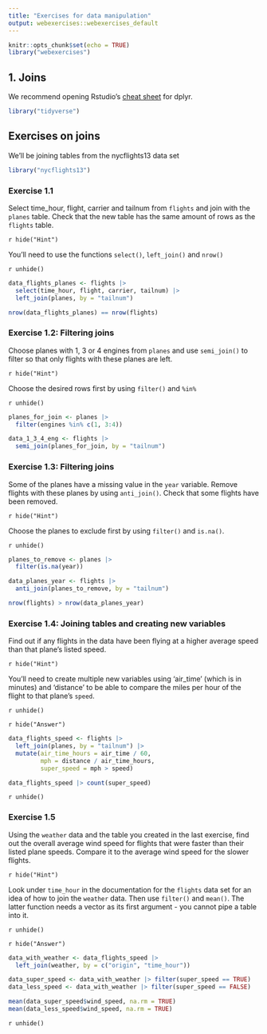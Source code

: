 ```yaml
---
title: "Exercises for data manipulation"
output: webexercises::webexercises_default
---
```


```r
knitr::opts_chunk$set(echo = TRUE)
library("webexercises")
```

## 1. Joins

We recommend opening Rstudio's [cheat sheet](https://www.rstudio.org/links/data_transformation_cheat_sheet) for dplyr.

```r

library("tidyverse")

```


## Exercises on joins

We'll be joining tables from the nycflights13 data set

```r
library("nycflights13")
```


### Exercise 1.1

Select time_hour, flight, carrier and tailnum from `flights` and join with the `planes` table. Check that the new table has the same amount of rows as the `flights` table.

`r hide("Hint")`

You'll need to use the functions `select()`, `left_join()` and `nrow()`

`r unhide()`

```r

data_flights_planes <- flights |> 
  select(time_hour, flight, carrier, tailnum) |> 
  left_join(planes, by = "tailnum")

nrow(data_flights_planes) == nrow(flights)

```


### Exercise 1.2: Filtering joins

Choose planes with 1, 3 or 4 engines from `planes` and use `semi_join()` to filter so that only flights with these planes are left.

`r hide("Hint")`

Choose the desired rows first by using `filter()` and `%in%`

`r unhide()`

```r

planes_for_join <- planes |>
  filter(engines %in% c(1, 3:4)) 

data_1_3_4_eng <- flights |>
  semi_join(planes_for_join, by = "tailnum")

```


### Exercise 1.3: Filtering joins

Some of the planes have a missing value in the `year` variable. Remove flights with these planes by using `anti_join()`. Check that some flights have been removed.

`r hide("Hint")`

Choose the planes to exclude first by using `filter()` and `is.na()`.

`r unhide()`

```r

planes_to_remove <- planes |>
  filter(is.na(year)) 

data_planes_year <- flights |>
  anti_join(planes_to_remove, by = "tailnum")

nrow(flights) > nrow(data_planes_year)

```

### Exercise 1.4: Joining tables and creating new variables

Find out if any flights in the data have been flying at a higher average speed than that plane's listed speed.

`r hide("Hint")`

You'll need to create multiple new variables using 'air_time' (which is in minutes) and 'distance' to be able to compare the miles per hour of the flight to that plane's `speed`.


`r unhide()`

`r hide("Answer")`

```r
data_flights_speed <- flights |> 
  left_join(planes, by = "tailnum") |> 
  mutate(air_time_hours = air_time / 60,
         mph = distance / air_time_hours,
         super_speed = mph > speed)

data_flights_speed |> count(super_speed)
```

`r unhide()`


### Exercise 1.5

Using the `weather` data and the table you created in the last exercise, find out the overall average wind speed for flights that were faster than their listed plane speeds. Compare it to the average wind speed for the slower flights.

`r hide("Hint")`

Look under `time_hour` in the documentation for the `flights` data set for an idea of how to join the `weather` data. Then use `filter()` and `mean()`. The latter function needs a vector as its first argument - you cannot pipe a table into it.

`r unhide()`

`r hide("Answer")`

```r
data_with_weather <- data_flights_speed |> 
  left_join(weather, by = c("origin", "time_hour"))

data_super_speed <- data_with_weather |> filter(super_speed == TRUE)
data_less_speed <- data_with_weather |> filter(super_speed == FALSE)

mean(data_super_speed$wind_speed, na.rm = TRUE)
mean(data_less_speed$wind_speed, na.rm = TRUE)
```

`r unhide()`